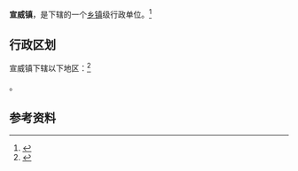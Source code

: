 {{中国乡级行政区|52/26/35/103/000}}

'''宣威镇'''，是{{PRC admin/fullname|52/26/35/103/000|3}}下辖的一个[[乡镇|乡镇]]级行政单位。<ref>{{PRC admin/ref sgc|{{PRC admin/parent|52/26/35/103/000}}}}</ref>

== 行政区划 ==

宣威镇下辖以下地区：<ref>{{PRC admin/ref sgc|52/26/35/103/000}}</ref>

{{PRC admin/children|52/26/35/103/000}}。

== 参考资料 ==

{{reflist}}

{{行政区划小作品}}
{{PRC admin/navcat|52/26/35/103/000}}